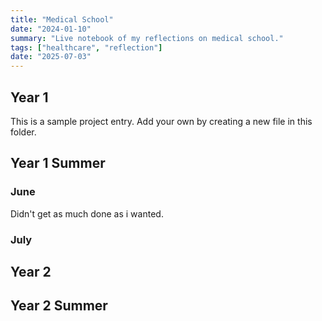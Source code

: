 ```yaml
---
title: "Medical School"
date: "2024-01-10"
summary: "Live notebook of my reflections on medical school."
tags: ["healthcare", "reflection"]
date: "2025-07-03"
---
```


## Year 1

This is a sample project entry. Add your own by creating a new file in this folder. 

## Year 1 Summer
### June
Didn't get as much done as i wanted.
### July

## Year 2

## Year 2 Summer